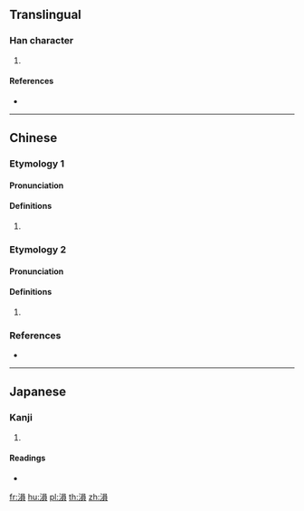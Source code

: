 {{also|涢}}
==Translingual==

===Han character===
{{Han char|rn=85|rad=水|as=10|sn=13|four=36186|canj=ERBC}}

# {{defn|Han|sort=水10}}

====References====
* {{Han ref|kx=0641.010|dkj=17980|dj=1048.090|hdz=31698.130|uh=6EB3|ud=28339|bh=DE65|bd=56933}}

----

==Chinese==

===Etymology 1===
{{zh-forms|s=涢}}

====Pronunciation====
{{zh-pron
|m=yún
|c=wan4
|mc=y
|oc=y
|cat=
}}
{{attention|zh|please check mc/oc}}

====Definitions====
{{zh-hanzi}}

# {{rfdef|zh}}

===Etymology 2===
{{zh-forms|s=涢}}

====Pronunciation====
{{zh-pron
|m=yǔn
|c=
|mc=
|oc=
|cat=
}}

====Definitions====
{{zh-hanzi}}

# {{rfdef|zh}}

===References===
* {{R:twedu|C06333}}

----

==Japanese==

===Kanji===
{{ja-kanji|grade=|rs=水10}}

# {{defn|lang=ja|sort=水10}}

====Readings====
* {{ja-readings|on=[[うん]] (un), [[いん]] (in)|kun=}}

[[fr:溳]]
[[hu:溳]]
[[pl:溳]]
[[th:溳]]
[[zh:溳]]